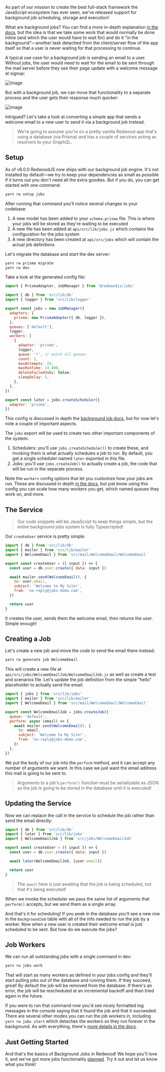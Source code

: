 As part of our mission to create the best full-stack framework the JavaScript ecosystem has ever seen, we've released support for background job scheduling, storage and execution!

What are background jobs? You can find a more in-depth explanation [in the docs](https://docs.redwoodjs.com/docs/background-jobs/), but the idea is that we take some work that would normally be done inline (and which the user would have to wait for) and do it "in the background"—another task detached from the client/server flow of the app itself so that a user is never waiting for that processing to continue.

A typical use case for a background job is sending an email to a user. Without jobs, the user would need to wait for the email to be sent through the mail server before they see their page update with a welcome message at signup:

![image](https://docs.redwoodjs.com/assets/images/jobs-before-3378cdaeaa61b8dee2212459b0c364dc.png)

But with a background job, we can move that functionality to a separate process and the user gets their response much quicker:

![image](https://docs.redwoodjs.com/assets/images/jobs-after-0a329ff10a4b8250c44e2ff594070e20.png)

Intrigued? Let's take a look at converting a simple app that sends a welcome email to a new user to send it via a background job instead.

> We're going to assume you're on a pretty vanilla Redwood app that's using a database (via Prisma) and has a couple of services acting as resolvers to your GraphQL.

## Setup

As of v8.0.0 RedwoodJS now ships with our background job engine. It's not installed by default—we try to keep your dependencies as small as possible if it turns out you don't need all the extra goodies. But if you do, you can get started with one command:

```bash
yarn rw setup jobs
```

After running that command you'll notice several changes to your codebase:

1. A new model has been added to your `schema.prisma` file. This is where your jobs will be stored as they're waiting to be executed
2. A new file has been added at `api/src/lib/jobs.js` which contains the configuration for the jobs system
3. A new directory has been created at `api/src/jobs` which will contain the actual job definitions

Let's migrate the database and start the dev server:

```bash
yarn rw prisma migrate
yarn rw dev
```

Take a look at the generated config file:

```javascript
import { PrismaAdapter, JobManager } from '@redwoodjs/jobs'

import { db } from 'src/lib/db'
import { logger } from 'src/lib/logger'

export const jobs = new JobManager({
  adapters: {
    prisma: new PrismaAdapter({ db, logger }),
  },
  queues: ['default'],
  logger,
  workers: [
    {
      adapter: 'prisma',
      logger,
      queue: '*', // watch all queues
      count: 1,
      maxAttempts: 24,
      maxRuntime: 14_400,
      deleteFailedJobs: false,
      sleepDelay: 5,
    },
  ],
})

export const later = jobs.createScheduler({
  adapter: 'prisma',
})
```

This config is discussed in depth the [background job docs](https://docs.redwoodjs.com/docs/background-jobs#jobmanager-config), but for now let's note a couple of important aspects.

The `jobs` export will be used to create two other important components of the system:

1. Schedulers: you'll use `jobs.createScheduler()` to create these, and invoking them is what actually schedules a job to run. By default, you get a single scheduler named `later` exported in this file.
2. Jobs: you'll use `jobs.createJob()` to actually create a job, the code that will be run in the separate process.

Note the `workers` config options that let you customize how your jobs are run. These are discussed in depth [in the docs](https://docs.redwoodjs.com/docs/background-jobs/#worker-config), but just know using this config you can scale how many workers you get, which named queues they work on, and more.

## The Service

> Our code snippets will be JavaScript to keep things simple, but the entire background jobs system is fully Typescripted!

Our `createUser` service is pretty simple:

```javascript title=api/src/services/users/users.js
import { db } from 'src/lib/db'
import { mailer } from 'src/lib/mailer'
import { WelcomeEmail } from 'src/mail/WelcomeEmail/WelcomeEmail'

export const createUser = ({ input }) => {
  const user = db.user.create({ data: input })

  await mailer.send(WelcomeEmail(), {
    to: user.email,
    subject: 'Welcome to My Site!',
    from: 'no-reply@jobs-demo.com',
  })

  return user
}
```

It creates the user, sends them the welcome email, then returns the user. Simple enough!

## Creating a Job

Let's create a new job and move the code to send the email there instead:

```bash
yarn rw generate job WelcomeEmail
```

This will create a new file at `api/src/jobs/WelcomeEmailJob/WelcomeEmailJob.js` as well as create a test and scenarios file. Let's update the job definition from the simple "hello" placeholder to actually send the email:

```javascript
import { jobs } from 'src/lib/jobs'
import { mailer } from 'src/lib/mailer'
import { WelcomeEmail } from 'src/mail/WelcomeEmail/WelcomeEmail'

export const WelcomeEmailJob = jobs.createJob({
  queue: 'default',
  perform: async (email) => {
    await mailer.send(WelcomeEmail(), {
      to: email,
      subject: 'Welcome to My Site!',
      from: 'no-reply@jobs-demo.com',
    })
  },
})
```

We put the body of our job into the `perform` method, and it can accept any number of arguments we want. In this case we just want the email address this mail is going to be sent to.

> Arguments to a job's `perform()` function must be serializable as JSON as the job is going to be stored in the database until it is executed!

## Updating the Service

Now we can replace the call in the service to schedule the job rather than send the email directly:

```javascript title=api/src/services/users/users.js
import { db } from 'src/lib/db'
import { later } from 'src/lib/jobs'
import { WelcomeEmailJob } from 'src/jobs/WelcomeEmailJob'

export const createUser = ({ input }) => {
  const user = db.user.create({ data: input })

  await later(WelcomeEmailJob, [user.email])

  return user
}
```

> The `await` here is just awaiting that the job is being scheduled, not that it's being executed!

When we invoke the scheduler we pass the same list of arguments that `perform()` accepts, but we send them as a single array.

And that's it for scheduling! If you peek in the database you'll see a new row in the `BackgroundJob` table with all of the info needed to run the job by a worker. Now when a new user is created their welcome email is just scheduled to be sent. But how do we execute the jobs?

## Job Workers

We can run all outstanding jobs with a single command in dev:

```bash
yarn rw jobs work
```

That will start as many workers as defined in your jobs config and they'll start pulling jobs out of the database and running them. If they succeed, great! By default the job will be removed from the database. If there's an error, the job will be rescheduled at an incremental backoff and then tried again in the future.

If you were to run that command now you'd see nicely formatted log messages in the console saying that it found the job and that it succeeded. There are several other modes you can run the job workers in, including `yarn rw jobs start` which detaches the workers so they run forever in the background. As with everything, there's [more details in the docs](https://docs.redwoodjs.com/docs/background-jobs/#job-workers).

## Just Getting Started

And that's the basics of Background Jobs in Redwood! We hope you'll love it, and we've got more jobs functionality [planned](https://docs.redwoodjs.com/docs/background-jobs/#the-future). Try it out and let us know what you think!
